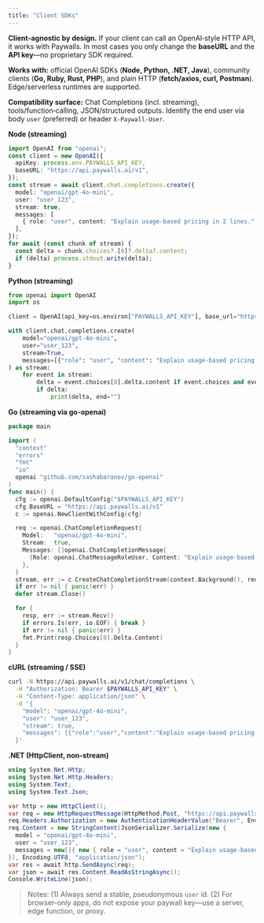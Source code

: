 ```yaml
---
title: "Client SDKs"
---
```


**Client‑agnostic by design.** If your client can call an OpenAI‑style HTTP API, it works with Paywalls. In most cases you only change the **baseURL** and the **API key**—no proprietary SDK required.

**Works with:** official OpenAI SDKs (**Node, Python, .NET, Java**), community clients (**Go, Ruby, Rust, PHP**), and plain HTTP (**fetch/axios, curl, Postman**). Edge/serverless runtimes are supported.

**Compatibility surface:** Chat Completions (incl. streaming), tools/function‑calling, JSON/structured outputs. Identify the end user via body `user` (preferred) or header `X‑Paywall‑User`.

**Node (streaming)**

```ts
import OpenAI from "openai";
const client = new OpenAI({
  apiKey: process.env.PAYWALLS_API_KEY,
  baseURL: "https://api.paywalls.ai/v1",
});
const stream = await client.chat.completions.create({
  model: "openai/gpt-4o-mini",
  user: "user_123",
  stream: true,
  messages: [
    { role: "user", content: "Explain usage-based pricing in 2 lines." },
  ],
});
for await (const chunk of stream) {
  const delta = chunk.choices?.[0]?.delta?.content;
  if (delta) process.stdout.write(delta);
}
```

**Python (streaming)**

```python
from openai import OpenAI
import os

client = OpenAI(api_key=os.environ["PAYWALLS_API_KEY"], base_url="https://api.paywalls.ai/v1")

with client.chat.completions.create(
    model="openai/gpt-4o-mini",
    user="user_123",
    stream=True,
    messages=[{"role": "user", "content": "Explain usage-based pricing in 2 lines."}],
) as stream:
    for event in stream:
        delta = event.choices[0].delta.content if event.choices and event.choices[0].delta else None
        if delta:
            print(delta, end="")
```

**Go (streaming via go-openai)**

```go
package main

import (
  "context"
  "errors"
  "fmt"
  "io"
  openai "github.com/sashabaranov/go-openai"
)
func main() {
  cfg := openai.DefaultConfig("$PAYWALLS_API_KEY")
  cfg.BaseURL = "https://api.paywalls.ai/v1"
  c := openai.NewClientWithConfig(cfg)

  req := openai.ChatCompletionRequest{
    Model:   "openai/gpt-4o-mini",
    Stream:  true,
    Messages: []openai.ChatCompletionMessage{
      {Role: openai.ChatMessageRoleUser, Content: "Explain usage-based pricing in 2 lines."},
    },
  }
  stream, err := c.CreateChatCompletionStream(context.Background(), req)
  if err != nil { panic(err) }
  defer stream.Close()

  for {
    resp, err := stream.Recv()
    if errors.Is(err, io.EOF) { break }
    if err != nil { panic(err) }
    fmt.Print(resp.Choices[0].Delta.Content)
  }
}
```

**cURL (streaming / SSE)**

```bash
curl -N https://api.paywalls.ai/v1/chat/completions \
  -H "Authorization: Bearer $PAYWALLS_API_KEY" \
  -H "Content-Type: application/json" \
  -d '{
    "model": "openai/gpt-4o-mini",
    "user": "user_123",
    "stream": true,
    "messages": [{"role":"user","content":"Explain usage-based pricing in 2 lines."}]
  }'
```

**.NET (HttpClient, non‑stream)**

```csharp
using System.Net.Http;
using System.Net.Http.Headers;
using System.Text;
using System.Text.Json;

var http = new HttpClient();
var req = new HttpRequestMessage(HttpMethod.Post, "https://api.paywalls.ai/v1/chat/completions");
req.Headers.Authorization = new AuthenticationHeaderValue("Bearer", Environment.GetEnvironmentVariable("PAYWALLS_API_KEY"));
req.Content = new StringContent(JsonSerializer.Serialize(new {
  model = "openai/gpt-4o-mini",
  user = "user_123",
  messages = new[]{ new { role = "user", content = "Explain usage-based pricing in 2 lines." } }
}), Encoding.UTF8, "application/json");
var res = await http.SendAsync(req);
var json = await res.Content.ReadAsStringAsync();
Console.WriteLine(json);
```

> Notes: (1) Always send a stable, pseudonymous `user` id. (2) For browser-only apps, do not expose your paywall key—use a server, edge function, or proxy.
